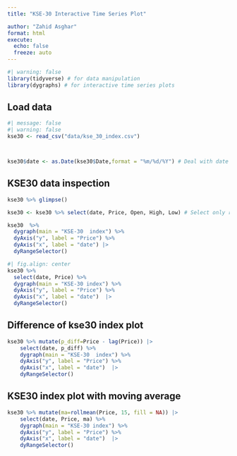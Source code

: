 ---
title: "KSE-30 Interactive Time Series Plot"

author: "Zahid Asghar"
format: html
execute: 
  echo: false
  freeze: auto
---


```{r}
#| warning: false
library(tidyverse) # for data manipulation
library(dygraphs) # for interactive time series plots
```

## Load data

```{r}
#| message: false
#| warning: false
kse30 <- read_csv("data/kse_30_index.csv")



kse30$date <- as.Date(kse30$Date,format = "%m/%d/%Y") # Deal with date variable

```

## KSE30 data inspection

```{r}

kse30 %>% glimpse()

kse30 <- kse30 %>% select(date, Price, Open, High, Low) # Select only required variables

```




```{r}
kse30  %>%
  dygraph(main = "KSE-30  index") %>%
  dyAxis("y", label = "Price") %>%
  dyAxis("x", label = "date") |> 
  dyRangeSelector()

```

```{r}
#| fig.align: center
kse30 %>% 
  select(date, Price) %>%
  dygraph(main = "KSE-30 index") %>%
  dyAxis("y", label = "Price") %>%
  dyAxis("x", label = "date")  |> 
  dyRangeSelector()

```

## Difference of kse30 index plot

```{r}
kse30 %>% mutate(p_diff=Price - lag(Price)) |> 
    select(date, p_diff) %>%
    dygraph(main = "KSE-30  index") %>%
    dyAxis("y", label = "Price") %>%
    dyAxis("x", label = "date")  |> 
    dyRangeSelector()
```

## KSE30 index plot with moving average

```{r}

kse30 %>% mutate(ma=rollmean(Price, 15, fill = NA)) |> 
    select(date, Price, ma) %>%
    dygraph(main = "KSE-30 index") %>%
    dyAxis("y", label = "Price") %>%
    dyAxis("x", label = "date")  |> 
    dyRangeSelector()


```

